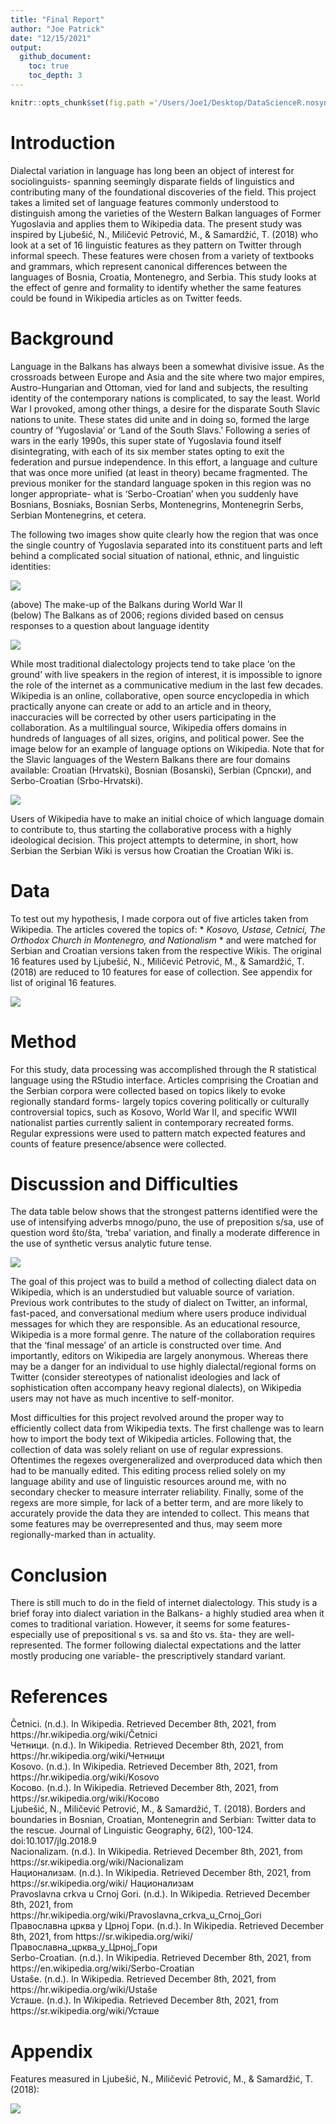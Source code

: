 ```yaml
---
title: "Final Report"  
author: "Joe Patrick" 
date: "12/15/2021"  
output:
  github_document:
    toc: true
    toc_depth: 3
---
```


```r
knitr::opts_chunk$set(fig.path ='/Users/Joe1/Desktop/DataScienceR.nosync/BCS-Wikipedia-Analysis/Images', echo = TRUE)
```

# Introduction

Dialectal variation in language has long been an object of interest for sociolinguists- spanning seemingly disparate fields of linguistics and contributing many of the foundational discoveries of the field. This project takes a limited set of language features commonly understood to distinguish among the varieties of the Western Balkan languages of Former Yugoslavia and applies them to Wikipedia data. The present study was inspired by Ljubešić, N., Miličević Petrović, M., & Samardžić, T. (2018) who look at a set of 16 linguistic features as they pattern on Twitter through informal speech. These features were chosen from a variety of textbooks and grammars, which represent canonical differences between the languages of Bosnia, Croatia, Montenegro, and Serbia. This study looks at the effect of genre and formality to identify whether the same features could be found in Wikipedia articles as on Twitter feeds. 

# Background

Language in the Balkans has always been a somewhat divisive issue. As the crossroads between Europe and Asia and the site where two major empires, Austro-Hungarian and Ottoman, vied for land and subjects, the resulting identity of the contemporary nations is complicated, to say the least. World War I provoked, among other things, a desire for the disparate South Slavic nations to unite. These states did unite and in doing so, formed the large country of 'Yugoslavia' or 'Land of the South Slavs.' Following a series of wars in the early 1990s, this super state of Yugoslavia found itself disintegrating, with each of its six member states opting to exit the federation and pursue independence. In this effort, a language and culture that was once more unified (at least in theory) became fragmented. The previous moniker for the standard language spoken in this region was no longer appropriate- what is 'Serbo-Croatian' when you suddenly have Bosnians, Bosniaks, Bosnian Serbs, Montenegrins, Montenegrin Serbs, Serbian Montenegrins, et cetera. 

The following two images show quite clearly how the region that was once the single country of Yugoslavia separated into its constituent parts and left behind a complicated social situation of national, ethnic, and linguistic identities:  

<img src="https://www.nam.ac.uk/sites/default/files/2019-06/nam_maps_m20-01.jpg">  

(above) The make-up of the Balkans during World War II  
(below) The Balkans as of 2006; regions divided based on census responses to a question about language identity 

<img src="https://upload.wikimedia.org/wikipedia/commons/1/18/Serbo_croatian_languages2006_02.png">  

While most traditional dialectology projects tend to take place 'on the ground' with live speakers in the region of interest, it is impossible to ignore the role of the internet as a communicative medium in the last few decades. Wikipedia is an online, collaborative, open source encyclopedia in which practically anyone can create or add to an article and in theory, inaccuracies will be corrected by other users participating in the collaboration. As a multilingual source, Wikipedia offers domains in hundreds of languages of all sizes, origins, and political power. See the image below for an example of language options on Wikipedia. Note that for the Slavic languages of the Western Balkans there are four domains available: Croatian (Hrvatski), Bosnian (Bosanski), Serbian (Српски), and Serbo-Croatian (Srbo-Hrvatski).  

<img src="Images/wiki_langs.png">  

Users of Wikipedia have to make an initial choice of which language domain to contribute to, thus starting the collaborative process with a highly ideological decision. This project attempts to determine, in short, how Serbian the Serbian Wiki is versus how Croatian the Croatian Wiki is. 

# Data

To test out my hypothesis, I made corpora out of five articles taken from Wikipedia. The articles covered the topics of: * *Kosovo, Ustase, Cetnici, The Orthodox Church in Montenegro, and Nationalism* * and were matched for Serbian and Croatian versions taken from the respective Wikis. The original 16 features used by Ljubešić, N., Miličević Petrović, M., & Samardžić, T. (2018) are reduced to 10 features for ease of collection. See appendix for list of original 16 features.   

<img src="Images/ds_ppttable.png">  

# Method

For this study, data processing was accomplished through the R statistical language using the RStudio interface. Articles comprising the Croatian and the Serbian corpora were collected based on topics likely to evoke regionally standard forms- largely topics covering politically or culturally controversial topics, such as Kosovo, World War II, and specific WWII nationalist parties currently salient in contemporary recreated forms. Regular expressions were used to pattern match expected features and counts of feature presence/absence were collected. 

# Discussion and Difficulties

The data table below shows that the strongest patterns identified were the use of intensifying adverbs mnogo/puno, the use of preposition s/sa, use of question word što/šta, 'treba' variation, and finally a moderate difference in the use of synthetic versus analytic future tense.   

<img src="Images/databcs.png">  

The goal of this project was to build a method of collecting dialect data on Wikipedia, which is an understudied but valuable source of variation. Previous work contributes to the study of dialect on Twitter, an informal, fast-paced, and conversational medium where users produce individual messages for which they are responsible. As an educational resource, Wikipedia is a more formal genre. The nature of the collaboration requires that the 'final message' of an article is constructed over time. And importantly, editors on Wikipedia are largely anonymous. Whereas there may be a danger for an individual to use highly dialectal/regional forms on Twitter (consider stereotypes of nationalist ideologies and lack of sophistication often accompany heavy regional dialects), on Wikipedia users may not have as much incentive to self-monitor.  

Most difficulties for this project revolved around the proper way to efficiently collect data from Wikipedia texts. The first challenge was to learn how to import the body text of Wikipedia articles. Following that, the collection of data was solely reliant on use of regular expressions. Oftentimes the regexes overgeneralized and overproduced data which then had to be manually edited. This editing process relied solely on my language ability and use of linguistic resources around me, with no secondary checker to measure interrater reliability. Finally, some of the regexs are more simple, for lack of a better term, and are more likely to accurately provide the data they are intended to collect. This means that some features may be overrepresented and thus, may seem more regionally-marked than in actuality. 

# Conclusion

There is still much to do in the field of internet dialectology. This study is a brief foray into dialect variation in the Balkans- a highly studied area when it comes to traditional variation. However, it seems for some features- especially use of prepositional s vs. sa and što vs. šta- they are well-represented. The former following dialectal expectations and the latter mostly producing one variable- the prescriptively standard variant. 

# References

Četnici. (n.d.). In Wikipedia. Retrieved December 8th, 2021, from https://hr.wikipedia.org/wiki/Četnici  
Четници. (n.d.). In Wikipedia. Retrieved December 8th, 2021, from https://hr.wikipedia.org/wiki/Четници  
Kosovo. (n.d.). In Wikipedia. Retrieved December 8th, 2021, from https://hr.wikipedia.org/wiki/Kosovo  
Косово. (n.d.). In Wikipedia. Retrieved December 8th, 2021, from https://sr.wikipedia.org/wiki/Косово  
Ljubešić, N., Miličević Petrović, M., & Samardžić, T. (2018). Borders and boundaries in Bosnian, Croatian, Montenegrin and Serbian: Twitter data to the rescue. Journal of Linguistic Geography, 6(2), 100-124. doi:10.1017/jlg.2018.9  
Nacionalizam. (n.d.). In Wikipedia. Retrieved December 8th, 2021, from https://sr.wikipedia.org/wiki/Nacionalizam   
Национализам. (n.d.). In Wikipedia. Retrieved December 8th, 2021, from https://sr.wikipedia.org/wiki/ Национализам   
Pravoslavna crkva u Crnoj Gori. (n.d.). In Wikipedia. Retrieved December 8th, 2021, from https://hr.wikipedia.org/wiki/Pravoslavna_crkva_u_Crnoj_Gori  
Православна црква у Црној Гори. (n.d.). In Wikipedia. Retrieved December 8th, 2021, from https://sr.wikipedia.org/wiki/Православна_црква_у_Црној_Гори   
Serbo-Croatian. (n.d.). In Wikipedia. Retrieved December 8th, 2021, from https://en.wikipedia.org/wiki/Serbo-Croatian  
Ustaše. (n.d.). In Wikipedia. Retrieved December 8th, 2021, from https://hr.wikipedia.org/wiki/Ustaše  
Усташе. (n.d.). In Wikipedia. Retrieved December 8th, 2021, from https://sr.wikipedia.org/wiki/Усташе  

# Appendix

Features measured in Ljubešić, N., Miličević Petrović, M., & Samardžić, T. (2018):

<img src="https://static.cambridge.org/binary/version/id/urn:cambridge.org:id:binary:20190419161038740-0849:S2049754718000094:S2049754718000094_tab2.gif?pub-status=live">

